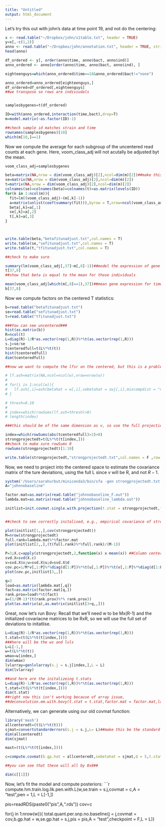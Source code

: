 ```yaml
---
title: "Untitled"
output: html_document
---
```


Let's try this out with john's data at time point 19, and not do the centering:

```r
x <- read.table("~/Dropbox/john/s1table.txt", header = TRUE)
y=x[,-c(1,2)]
anno <- read.table("~/Dropbox/john/annotation.txt", header = TRUE, stringsAsFactors = FALSE)
head(anno)

df_ordered <- y[, order(anno$time, anno$bact, anno$ind)]
anno_ordered <- anno[order(anno$time, anno$bact, anno$ind), ]

eighteenguys=which(anno_ordered$time==18&anno_ordered$bact!="none")

anno_ordered=anno_ordered[eighteenguys,]
df_ordered=df_ordered[,eighteenguys]
##we transpose so rows are indiviudals


samplesbygenes=t(df_ordered)

ID=with(anno_ordered,interaction(time,bact),drop=T)
m=model.matrix(~as.factor(ID)-1)

##check sample id matches strain and time
rownames(samplesbygenes)[10]
which(m[10,]==1)
```

Now we compute the average for each subgroup of the uncentered read counts at each gene. Here, voom_class_adj will not acutally be adjusted byt the mean.

```r
voom_class_adj=samplesbygenes

beta=matrix(NA,nrow = dim(voom_class_adj)[2],ncol=dim(m)[2])##make this the J genes by k subgroup betas
se=matrix(NA,nrow = dim(voom_class_adj)[2],ncol=dim(m)[2])
t=matrix(NA,nrow = dim(voom_class_adj)[2],ncol=dim(m)[2])
colnames(se)=colnames(beta)=colnames(t)=as.matrix(levels(ID))
for(k in 1:ncol(m)){
  fit=lm((voom_class_adj)~(m[,k]-1))
  a=matrix(unlist(coef(summary(fit))),byrow = T,nrow=ncol(voom_class_adj))
  beta[,k]=a[,1]
  se[,k]=a[,2]
  t[,k]=a[,3]
}



write.table(beta,"betafitunadjust.txt",col.names = T)
write.table(se,"sefitunadjust.txt",col.names = T)
write.table(t,"tfitunadjust.txt",col.names = T)

##check to make sure

summary(lm(voom_class_adj[,37]~m[,8]-1))##model the expression of gene 37 on factor 9
t[37,8]
##show that beta is equal to the mean for those individuals

mean(voom_class_adj[which(m[,8]==1),37])##mean gene expression for time point 18 individuals at gene 37
b[37,8]

```

Now we compute factors on the centered T statistics:

```r

b=read.table("betafitunadjust.txt")
se=read.table("sefitunadjust.txt")
t=read.table("tfitunadjust.txt")

###You can see uncentered###
hist(as.matrix(b))
R=ncol(t)
L=diag(R)-1/R*as.vector(rep(1,R))%*%t(as.vector(rep(1,R)))
s.j=se/se
tcenteredfull=t(L%*%t(t))
hist(tcenteredfull)
dim(tcenteredfull)

##now we want to compute the lfsr on the centered, but this is a problem because LVL' is obviously not diagonal. So we choose the genes who have max observed deviation greater than 2 in at least one stugbroutp

# lf.ash=matrix(NA,ncol=ncol(w),nrow=nrow(w))
# 
# for(i in 1:ncol(w)){
#   lf.ash[,i]=ash(betahat = w[,i],sebetahat = swj[,i],mixcompdist = "normal")$lfsr
# }

# thresh=0.10
# 
# index=which(rowSums(lf.ash<thresh)>0)
# length(index)

###this should be of the same dimension as v, so use the full projection matrix

index=which(rowSums(abs(tcenteredfull)>2)>0)
strongprojectedt=t(L%*%t(t[index,]))
##check to make sure rowSums 0
rowSums(strongprojectedt)[1:10]

write.table(strongprojectedt,"strongprojectedt.txt",col.names = F ,row.names = F)
```

Now, we need to project into the centered space to estimate the covariance matrix of the ture deviations, using the full L since $v$ will be R, and not $R-1$.

```r
system('/Users/sarahurbut/miniconda3/bin/sfa -gen strongprojectedt.txt -g 858 -k 5 -n 8 i -o johnnobaseline')
A="johnnobaseline"

factor.mat=as.matrix(read.table("johnnobaseline_F.out"))
lambda.mat=as.matrix(read.table("johnnobaseline_lambda.out"))

initlist=init.covmat.single.with.projection(t.stat = strongprojectedt,factor.mat = factor.mat,lambda.mat = lambda.mat,Q = 5,P=3)


##check to see correctly initalised, e.g., empirical covariance of strong projected t, full rank factor mat, and svd.

plot(initlist[1,,],cov(strongprojectedt))
M=nrow(strongprojectedt)
full.rank=lambda.mat%*%factor.mat
plot(initlist[2,,],(t(full.rank)%*%full.rank)/(M-1))

P=3;X.c=apply(strongprojectedt,2,function(x) x-mean(x)) ##Column centered matrix of t statistics
svd.X=svd(X.c)
v=svd.X$v;u=svd.X$u;d=svd.X$d
cov.pc=1/M*v[,1:P]%*%diag(d[1:P])%*%t(u[,1:P])%*%t(v[,1:P]%*%diag(d[1:P])%*%t(u[,1:P]))
plot(cov.pc,initlist[3,,])

q=3
load=as.matrix(lambda.mat[,q])
fact=as.matrix(factor.mat[q,])
rank.prox=load%*%t(fact)
a=(1/(M-1)*(t(rank.prox)%*% rank.prox))
plot(as.matrix(a),as.matrix(initlist[3+q,,]))
```

Great, now let's run Bovy:
Recall that we'll need w to be Mx(R-1) and the initialized covariacne matrices to be RxR, so we will use the full set of deviations to initatlise.
```r

L=diag(R)-1/R*as.vector(rep(1,R))%*%t(as.vector(rep(1,R)))
t.stat=(t(L%*%t(t[index,])))
###here will be the ws and lvls
L=L[-1,]
w=t(L%*%t(t))
wmax=w[index,]
dim(wmax)
lvlarray=genlvlarray(s.j = s.j[index,],L = L)
dim(lvlarray)

##and here are the initalizeing t.stats
L=diag(R)-1/R*as.vector(rep(1,R))%*%t(as.vector(rep(1,R)))
t.stat=(t(L%*%t(t[index,])))
dim(t.stat)
##right now this isn't working because of array issue, 
##deconvolution.em.with.bovy(t.stat = t.stat,factor.mat = factor.mat,lambda.mat = lambda.mat,v.j = lvlarray,P = 3,L = L[-1,],Q = 5)
```

Alternatively, we can generate using our old covmat function:
```r
library('mash')
allcenteredt=(t(L%*%t(t)))
sjmat=convertstandarderrors(s.j = s.j,L= L)##make this be the standard errors of all
dim(allcenteredt)
dim(sjmat)

maxt=(t(L%*%t(t[index,])))

c=compute.covmat(b.gp.hat = allcenteredt,sebetahat = sjmat,Q = 5,t.stat = maxt,lambda.mat = lambda.mat,P = 3,A = "test",factor.mat = factor.mat,bma = T,zero = T,power = 2)$cov

##you can see that these will all by 8x8##

dim(c[[1]])
```

Now, let's fit the model and compute posteriors:
```r
compute.hm.train.log.lik.pen.with.L(w,se.train = s.j,covmat = c,A = "test",pen = 1,L = L[-1,])

pis=readRDS(paste0("pis",A,".rds"))
cov=c

for(j in 1:nrow(w)){
  total.quant.per.snp.no.baseline(j = j,covmat = cov,b.gp.hat = w,se.gp.hat = s.j,pis = pis,A = "test",checkpoint = F,L = L)}

